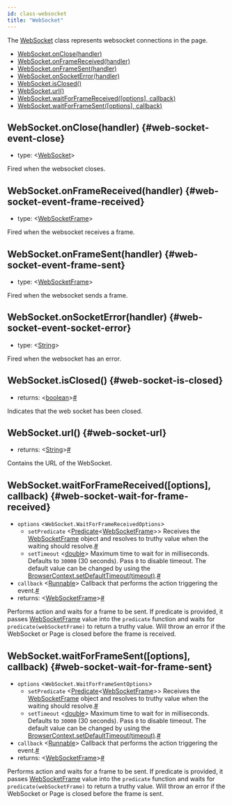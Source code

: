 ```yaml
---
id: class-websocket
title: "WebSocket"
---
```


The [WebSocket] class represents websocket connections in the page.


- [WebSocket.onClose(handler)](./api/class-websocket.mdx#web-socket-event-close)
- [WebSocket.onFrameReceived(handler)](./api/class-websocket.mdx#web-socket-event-frame-received)
- [WebSocket.onFrameSent(handler)](./api/class-websocket.mdx#web-socket-event-frame-sent)
- [WebSocket.onSocketError(handler)](./api/class-websocket.mdx#web-socket-event-socket-error)
- [WebSocket.isClosed()](./api/class-websocket.mdx#web-socket-is-closed)
- [WebSocket.url()](./api/class-websocket.mdx#web-socket-url)
- [WebSocket.waitForFrameReceived([options], callback)](./api/class-websocket.mdx#web-socket-wait-for-frame-received)
- [WebSocket.waitForFrameSent([options], callback)](./api/class-websocket.mdx#web-socket-wait-for-frame-sent)

## WebSocket.onClose(handler) {#web-socket-event-close}
- type: &#60;[WebSocket]&#62;

Fired when the websocket closes.

## WebSocket.onFrameReceived(handler) {#web-socket-event-frame-received}
- type: &#60;[WebSocketFrame]&#62;

Fired when the websocket receives a frame.

## WebSocket.onFrameSent(handler) {#web-socket-event-frame-sent}
- type: &#60;[WebSocketFrame]&#62;

Fired when the websocket sends a frame.

## WebSocket.onSocketError(handler) {#web-socket-event-socket-error}
- type: &#60;[String]&#62;

Fired when the websocket has an error.

## WebSocket.isClosed() {#web-socket-is-closed}
- returns:<a aria-hidden="true" tabindex="-1" class="list-anchor-link" id="web-socket-is-closed-return"/> &#60;[boolean]&#62;<a href="#web-socket-is-closed-return" class="list-anchor">#</a>

Indicates that the web socket has been closed.

## WebSocket.url() {#web-socket-url}
- returns:<a aria-hidden="true" tabindex="-1" class="list-anchor-link" id="web-socket-url-return"/> &#60;[String]&#62;<a href="#web-socket-url-return" class="list-anchor">#</a>

Contains the URL of the WebSocket.

## WebSocket.waitForFrameReceived([options], callback) {#web-socket-wait-for-frame-received}
- `options` &#60;`WebSocket.WaitForFrameReceivedOptions`&#62;
  - `setPredicate`<a aria-hidden="true" tabindex="-1" class="list-anchor-link" id="web-socket-wait-for-frame-received-option-predicate"/> &#60;[Predicate]<[WebSocketFrame]>&#62; Receives the [WebSocketFrame] object and resolves to truthy value when the waiting should resolve.<a href="#web-socket-wait-for-frame-received-option-predicate" class="list-anchor">#</a>
  - `setTimeout`<a aria-hidden="true" tabindex="-1" class="list-anchor-link" id="web-socket-wait-for-frame-received-option-timeout"/> &#60;[double]&#62; Maximum time to wait for in milliseconds. Defaults to `30000` (30 seconds). Pass `0` to disable timeout. The default value can be changed by using the [BrowserContext.setDefaultTimeout(timeout)](./api/class-browsercontext.mdx#browser-context-set-default-timeout).<a href="#web-socket-wait-for-frame-received-option-timeout" class="list-anchor">#</a>
- `callback`<a aria-hidden="true" tabindex="-1" class="list-anchor-link" id="web-socket-wait-for-frame-received-option-callback"/> &#60;[Runnable]&#62; Callback that performs the action triggering the event.<a href="#web-socket-wait-for-frame-received-option-callback" class="list-anchor">#</a>
- returns:<a aria-hidden="true" tabindex="-1" class="list-anchor-link" id="web-socket-wait-for-frame-received-return"/> &#60;[WebSocketFrame]&#62;<a href="#web-socket-wait-for-frame-received-return" class="list-anchor">#</a>

Performs action and waits for a frame to be sent. If predicate is provided, it passes [WebSocketFrame] value into the `predicate` function and waits for `predicate(webSocketFrame)` to return a truthy value. Will throw an error if the WebSocket or Page is closed before the frame is received.

## WebSocket.waitForFrameSent([options], callback) {#web-socket-wait-for-frame-sent}
- `options` &#60;`WebSocket.WaitForFrameSentOptions`&#62;
  - `setPredicate`<a aria-hidden="true" tabindex="-1" class="list-anchor-link" id="web-socket-wait-for-frame-sent-option-predicate"/> &#60;[Predicate]<[WebSocketFrame]>&#62; Receives the [WebSocketFrame] object and resolves to truthy value when the waiting should resolve.<a href="#web-socket-wait-for-frame-sent-option-predicate" class="list-anchor">#</a>
  - `setTimeout`<a aria-hidden="true" tabindex="-1" class="list-anchor-link" id="web-socket-wait-for-frame-sent-option-timeout"/> &#60;[double]&#62; Maximum time to wait for in milliseconds. Defaults to `30000` (30 seconds). Pass `0` to disable timeout. The default value can be changed by using the [BrowserContext.setDefaultTimeout(timeout)](./api/class-browsercontext.mdx#browser-context-set-default-timeout).<a href="#web-socket-wait-for-frame-sent-option-timeout" class="list-anchor">#</a>
- `callback`<a aria-hidden="true" tabindex="-1" class="list-anchor-link" id="web-socket-wait-for-frame-sent-option-callback"/> &#60;[Runnable]&#62; Callback that performs the action triggering the event.<a href="#web-socket-wait-for-frame-sent-option-callback" class="list-anchor">#</a>
- returns:<a aria-hidden="true" tabindex="-1" class="list-anchor-link" id="web-socket-wait-for-frame-sent-return"/> &#60;[WebSocketFrame]&#62;<a href="#web-socket-wait-for-frame-sent-return" class="list-anchor">#</a>

Performs action and waits for a frame to be sent. If predicate is provided, it passes [WebSocketFrame] value into the `predicate` function and waits for `predicate(webSocketFrame)` to return a truthy value. Will throw an error if the WebSocket or Page is closed before the frame is sent.

[Browser]: ./api/class-browser.mdx "Browser"
[BrowserContext]: ./api/class-browsercontext.mdx "BrowserContext"
[BrowserType]: ./api/class-browsertype.mdx "BrowserType"
[ConsoleMessage]: ./api/class-consolemessage.mdx "ConsoleMessage"
[Dialog]: ./api/class-dialog.mdx "Dialog"
[Download]: ./api/class-download.mdx "Download"
[ElementHandle]: ./api/class-elementhandle.mdx "ElementHandle"
[FileChooser]: ./api/class-filechooser.mdx "FileChooser"
[Frame]: ./api/class-frame.mdx "Frame"
[JSHandle]: ./api/class-jshandle.mdx "JSHandle"
[Keyboard]: ./api/class-keyboard.mdx "Keyboard"
[Locator]: ./api/class-locator.mdx "Locator"
[Mouse]: ./api/class-mouse.mdx "Mouse"
[Page]: ./api/class-page.mdx "Page"
[Playwright]: ./api/class-playwright.mdx "Playwright"
[PlaywrightException]: ./api/class-playwrightexception.mdx "PlaywrightException"
[Request]: ./api/class-request.mdx "Request"
[Response]: ./api/class-response.mdx "Response"
[Route]: ./api/class-route.mdx "Route"
[Selectors]: ./api/class-selectors.mdx "Selectors"
[TimeoutError]: ./api/class-timeouterror.mdx "TimeoutError"
[Touchscreen]: ./api/class-touchscreen.mdx "Touchscreen"
[Tracing]: ./api/class-tracing.mdx "Tracing"
[Video]: ./api/class-video.mdx "Video"
[WebSocket]: ./api/class-websocket.mdx "WebSocket"
[WebSocketFrame]: ./api/class-websocketframe.mdx "WebSocketFrame"
[Worker]: ./api/class-worker.mdx "Worker"
[Element]: https://developer.mozilla.org/en-US/docs/Web/API/element "Element"
[EvaluationArgument]: ./core-concepts.mdx#evaluation-argument "EvaluationArgument"
[Promise]: https://developer.mozilla.org/en-US/docs/Web/JavaScript/Reference/Global_Objects/Promise "Promise"
[iterator]: https://developer.mozilla.org/en-US/docs/Web/JavaScript/Reference/Iteration_protocols "Iterator"
[origin]: https://developer.mozilla.org/en-US/docs/Glossary/Origin "Origin"
[selector]: https://developer.mozilla.org/en-US/docs/Web/CSS/CSS_Selectors "selector"
[Serializable]: https://developer.mozilla.org/en-US/docs/Web/JavaScript/Reference/Global_Objects/JSON/stringify#Description "Serializable"
[UIEvent.detail]: https://developer.mozilla.org/en-US/docs/Web/API/UIEvent/detail "UIEvent.detail"
[UnixTime]: https://en.wikipedia.org/wiki/Unix_time "Unix Time"
[xpath]: https://developer.mozilla.org/en-US/docs/Web/XPath "xpath"

[boolean]: https://docs.oracle.com/javase/tutorial/java/nutsandbolts/datatypes.html "boolean"
[byte&#91;&#93;]: https://docs.oracle.com/javase/tutorial/java/nutsandbolts/datatypes.html "byte[]"
[Consumer]: https://docs.oracle.com/javase/8/docs/api/java/util/function/Consumer.html "Consumer"
[double]: https://docs.oracle.com/javase/tutorial/java/nutsandbolts/datatypes.html "double"
[InputStream]: https://docs.oracle.com/javase/8/docs/api/java/io/InputStream.html "InputStream"
[int]: https://docs.oracle.com/javase/tutorial/java/nutsandbolts/datatypes.html "int"
[List]: https://docs.oracle.com/javase/8/docs/api/java/util/List.html "List"
[Map]: https://docs.oracle.com/javase/8/docs/api/java/util/Map.html "Map"
[null]: https://docs.oracle.com/javase/specs/jls/se8/html/jls-3.html#jls-3.10.7 "null"
[Object]: https://docs.oracle.com/javase/8/docs/api/java/lang/Object.html "Object"
[Path]: https://docs.oracle.com/javase/8/docs/api/java/nio/file/Path.html "Path"
[Pattern]: https://docs.oracle.com/javase/8/docs/api/java/util/regex/Pattern.html "Pattern"
[Predicate]: https://docs.oracle.com/javase/8/docs/api/java/util/function/Predicate.html "Predicate"
[void]: https://docs.oracle.com/javase/tutorial/java/javaOO/methods.html "void"
[Runnable]: https://docs.oracle.com/javase/8/docs/api/java/lang/Runnable.html "Runnable"
[RuntimeException]: https://docs.oracle.com/javase/8/docs/api/java/lang/RuntimeException.html "RuntimeException"
[String]: https://docs.oracle.com/javase/8/docs/api/java/lang/String.html "String"

[all available image tags]: https://mcr.microsoft.com/v2/playwright/java/tags/list "all available image tags"
[Docker Hub]: https://hub.docker.com/_/microsoft-playwright-java "Docker Hub"
[Dockerfile.focal]: https://github.com/microsoft/playwright-java/blob/master/Dockerfile.focal "Dockerfile.focal"

[installation-managing-browser-binaries]: ./installation.mdx#managing-browser-binaries "Installation: Manage browser binaries"
